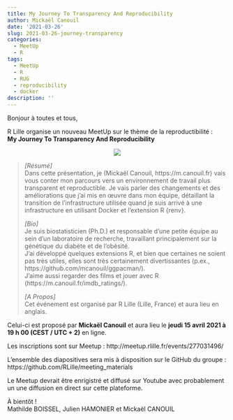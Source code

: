 ```yaml
---
title: My Journey To Transparency And Reproducibility
author: Mickaël Canouil
date: '2021-03-26'
slug: 2021-03-26-journey-transparency
categories:
  - MeetUp
  - R
tags:
  - MeetUp
  - R
  - RUG
  - reproducibility
  - docker
description: ''
---
```


Bonjour à toutes et tous,
 
R Lille  organise un nouveau MeetUp sur le thème de la reproductibilité :  
**My Journey To Transparency And Reproducibility**

<center>
![](images/2021-04-15.png)
</center>

> _[Résumé]_  
> Dans cette présentation, je (Mickaël Canouil, https://m.canouil.fr) vais vous conter mon parcours vers un environnement de travail plus transparent et reproductible. Je vais parler des changements et des améliorations que j’ai mis en œuvre dans mon équipe, détaillant la transition de l’infrastructure utilisée quand je suis arrivé à une infrastructure en utilisant Docker et l'extension R {renv}.
> 
> _[Bio]_  
> Je suis biostatisticien (Ph.D.) et responsable d’une petite équipe au sein d’un laboratoire de recherche, travaillant principalement sur la génétique du diabète et de l’obésité.  
> J’ai développé quelques extensions R, et bien que certaines ne soient pas très utiles, elles sont très certainement divertissantes (p.ex., https://github.com/mcanouil/ggpacman/).  
> J’aime aussi regarder des films et jouer avec R (https://m.canouil.fr/imdb_ratings/).
> 
> _[A Propos]_  
> Cet événement est organisé par R Lille (Lille, France) et aura lieu en anglais.

Celui-ci est proposé par **Mickaël Canouil** et aura lieu le **jeudi 15 avril 2021 à 19 h 00 (CEST / UTC + 2)** en ligne.

Les inscriptions sont sur Meetup : http://meetup.rlille.fr/events/277031496/

L'ensemble des diapositives sera mis à disposition sur le GitHub du groupe : https://github.com/RLille/meeting_materials

Le Meetup devrait être enrigistré et diffusé sur Youtube avec probablement un une diffusion en direct sur cette plateforme.

À bientôt !  
Mathilde BOISSEL, Julien HAMONIER et Mickaël CANOUIL
